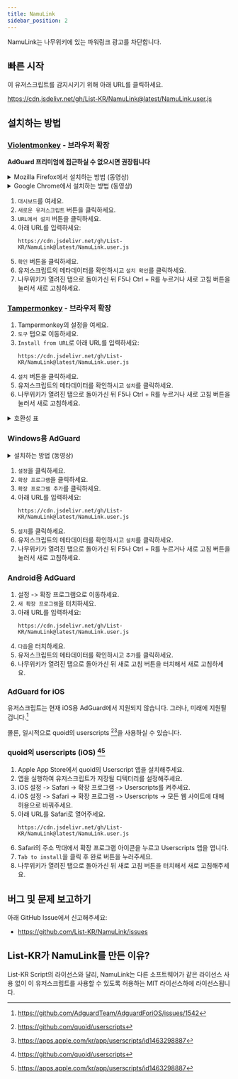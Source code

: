 ```yaml
---
title: NamuLink
sidebar_position: 2
---
```


NamuLink는 나무위키에 있는 파워링크 광고를 차단합니다.

## 빠른 시작
이 유저스크립트를 감지시키기 위해 아래 URL를 클릭하세요.

https://cdn.jsdelivr.net/gh/List-KR/NamuLink@latest/NamuLink.user.js

## 설치하는 방법
### [Violentmonkey](https://addons.mozilla.org/ko/firefox/addon/violentmonkey/) - 브라우저 확장
**AdGuard 프리미엄에 접근하실 수 없으시면 권장됩니다**

<details>
<summary>Mozilla Firefox에서 설치하는 방법 (동영상)</summary>

<ReactPlayer controls width='100%' height='100%' url='https://user-images.githubusercontent.com/98787049/205464257-9113ca81-7f9e-4e85-b4d3-03d225d25e37.webm' />

</details>
<details>
<summary>Google Chrome에서 설치하는 방법 (동영상)</summary>

<ReactPlayer controls width='100%' height='100%' url='https://user-images.githubusercontent.com/98787049/205464253-322b5e07-a74e-4c98-b7b4-077ec21be5c2.webm' />

</details>

1. `대시보드`를 여세요.
2. `새로운 유저스크립트` 버튼을 클릭하세요.
3. `URL에서 설치` 버튼을 클릭하세요.
4. 아래 URL를 입력하세요:
    ```
    https://cdn.jsdelivr.net/gh/List-KR/NamuLink@latest/NamuLink.user.js
    ```
5. `확인` 버튼을 클릭하세요.
6. 유저스크립트의 메타데이터를 확인하시고 `설치 확인`를 클릭하세요.
7. 나무위키가 열려진 탭으로 돌아가신 뒤 F5나 Ctrl + R를 누르거나 새로 고침 버튼을 눌러서 새로 고침하세요.

### [Tampermonkey](https://addons.mozilla.org/ko/firefox/addon/tampermonkey/) - 브라우저 확장
1. Tampermonkey의 설정을 여세요.
2. `도구` 탭으로 이동하세요.
3. `Install from URL`로 아래 URL를 입력하세요:
    ```
    https://cdn.jsdelivr.net/gh/List-KR/NamuLink@latest/NamuLink.user.js
    ```
4. `설치` 버튼을 클릭하세요.
5. 유저스크립트의 메타데이터를 확인하시고 `설치`를 클릭하세요.
6. 나무위키가 열려진 탭으로 돌아가신 뒤 F5나 Ctrl + R를 누르거나 새로 고침 버튼을 눌러서 새로 고침하세요.

<details>
<summary>호환성 표</summary>

브라우저 확장 | 라이선스 | 상태
----------------- | ------ | -------
[Tampermonkey](https://www.tampermonkey.net/) | 사유 (도네이션웨어) | ✔
[Greasemonkey](https://www.greasespot.net/) | MIT | ✘
[Violentmonkey](https://violentmonkey.github.io/) | MIT | ✔

</details>

### Windows용 AdGuard
<details>
<summary>설치하는 방법 (동영상)</summary>

[adguardforwindows.webm](https://user-images.githubusercontent.com/98787049/205464627-17dc520f-2b47-44ad-9c7b-75b15202c40c.webm)

</details>

1. `설정`을 클릭하세요.
2. `확장 프로그램`을 클릭하세요.
3. `확장 프로그램 추가`를 클릭하세요.
4. 아래 URL를 입력하세요:
    ```
    https://cdn.jsdelivr.net/gh/List-KR/NamuLink@latest/NamuLink.user.js
    ```
5. `설치`를 클릭하세요.
6. 유저스크립트의 메타데이터를 확인하시고 `설치`를 클릭하세요.
7. 나무위키가 열려진 탭으로 돌아가신 뒤 F5나 Ctrl + R를 누르거나 새로 고침 버튼을 눌러서 새로 고침하세요.


### Android용 AdGuard
1. 설정 -> 확장 프로그램으로 이동하세요.
2. `새 확장 프로그램`을 터치하세요.
3. 아래 URL를 입력하세요:
    ```
    https://cdn.jsdelivr.net/gh/List-KR/NamuLink@latest/NamuLink.user.js
    ```
4. `다음`을 터치하세요.
5. 유저스크립트의 메타데이터를 확인하시고 `추가`를 클릭하세요.
6. 나무위키가 열려진 탭으로 돌아가신 뒤 새로 고침 버튼을 터치해서 새로 고침하세요.


### AdGuard for iOS

유저스크립트는 현재 iOS용 AdGuard에서 지원되지 않습니다.
그러나, 미래에 지원될 겁니다.[^1]

몰론, 일시적으로 quoid의 userscripts [^2][^3]을 사용하실 수 있습니다.

### quoid의 userscripts (iOS) [^2][^3]
1. Apple App Store에서 quoid의 Userscript 앱을 설치해주세요.
2. 앱을 실행하여 유저스크립트가 저장될 디텍터리를 설정해주세요.
3. iOS 설정 -> Safari -> 확장 프로그램 -> Userscripts를 켜주세요.
4. iOS 설정 -> Safari -> 확장 프로그램 -> Userscripts -> 모든 웹 사이트에 대해 허용으로 바꿔주세요.
5. 아래 URL를 Safari로 열어주세요.
    ```
    https://cdn.jsdelivr.net/gh/List-KR/NamuLink@latest/NamuLink.user.js
    ```
6. Safari의 주소 막대에서 확장 프로그램 아이콘을 누르고 Userscripts 앱을 엽니다.
7.  `Tab to install`을 클릭 후 완료 버튼을 누러주세요.
8. 나무위키가 열려진 탭으로 돌아가신 뒤 새로 고침 버튼을 터치해서 새로 고침해주세요.


[^1]: https://github.com/AdguardTeam/AdguardForiOS/issues/1542
[^2]: https://github.com/quoid/userscripts
[^3]: https://apps.apple.com/kr/app/userscripts/id1463298887


## 버그 및 문제 보고하기
아래 GitHub Issue에서 신고해주세요:
 - https://github.com/List-KR/NamuLink/issues

## List-KR가 NamuLink를 만든 이유?
List-KR Script의 라이선스와 달리, NamuLink는 다른 소프트웨어가 같은 라이선스 사용 없이 이 유저스크립트를 사용할 수 있도록 허용하는 MIT 라이선스하에 라이선스됩니다.